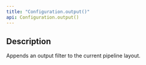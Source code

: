 ```yaml
---
title: "Configuration.output()"
api: Configuration.output()
---
```


## Description

Appends an output filter to the current pipeline layout.

<FilterDiagram
  name="output"
  input="Event"
  output="Event"
/>
